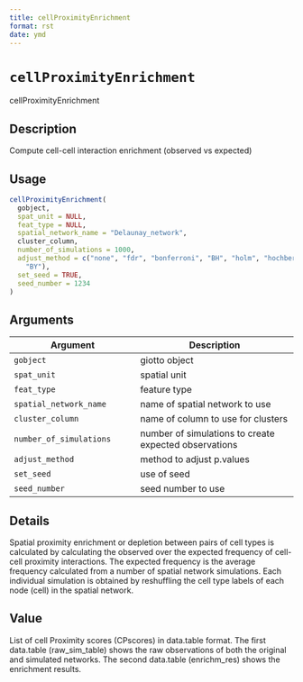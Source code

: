 ```yaml
--- 
title: cellProximityEnrichment 
format: rst 
date: ymd 
--- 
```

# `cellProximityEnrichment`

cellProximityEnrichment


## Description

Compute cell-cell interaction enrichment (observed vs expected)


## Usage

```r
cellProximityEnrichment(
  gobject,
  spat_unit = NULL,
  feat_type = NULL,
  spatial_network_name = "Delaunay_network",
  cluster_column,
  number_of_simulations = 1000,
  adjust_method = c("none", "fdr", "bonferroni", "BH", "holm", "hochberg", "hommel",
    "BY"),
  set_seed = TRUE,
  seed_number = 1234
)
```


## Arguments

Argument      |Description
------------- |----------------
`gobject`     |     giotto object
`spat_unit`     |     spatial unit
`feat_type`     |     feature type
`spatial_network_name`     |     name of spatial network to use
`cluster_column`     |     name of column to use for clusters
`number_of_simulations`     |     number of simulations to create expected observations
`adjust_method`     |     method to adjust p.values
`set_seed`     |     use of seed
`seed_number`     |     seed number to use


## Details

Spatial proximity enrichment or depletion between pairs of cell types
 is calculated by calculating the observed over the expected frequency
 of cell-cell proximity interactions. The expected frequency is the average frequency
 calculated from a number of spatial network simulations. Each individual simulation is
 obtained by reshuffling the cell type labels of each node (cell)
 in the spatial network.


## Value

List of cell Proximity scores (CPscores) in data.table format. The first
 data.table (raw_sim_table) shows the raw observations of both the original and
 simulated networks. The second data.table (enrichm_res) shows the enrichment results.


